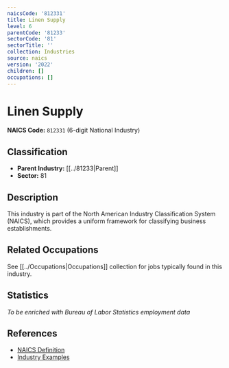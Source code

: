 ```yaml
---
naicsCode: '812331'
title: Linen Supply
level: 6
parentCode: '81233'
sectorCode: '81'
sectorTitle: ''
collection: Industries
source: naics
version: '2022'
children: []
occupations: []
---
```

# Linen Supply

**NAICS Code:** `812331` (6-digit National Industry)

## Classification

- **Parent Industry:** [[../81233|Parent]]
- **Sector:** 81

## Description

This industry is part of the North American Industry Classification System (NAICS), which provides a uniform framework for classifying business establishments.

## Related Occupations

See [[../Occupations|Occupations]] collection for jobs typically found in this industry.

## Statistics

*To be enriched with Bureau of Labor Statistics employment data*

## References

- [NAICS Definition](https://www.census.gov/naics/)
- [Industry Examples](https://www.census.gov/naics/2022NAICS/)
